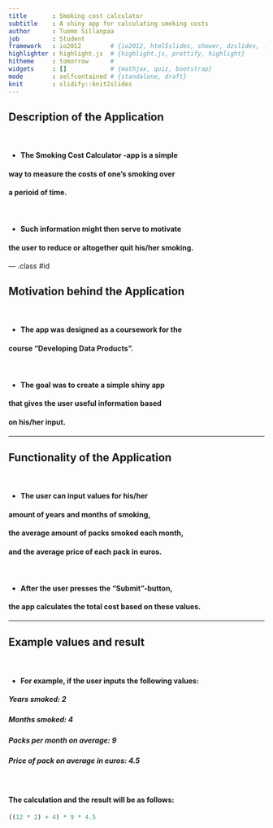 ```yaml
---
title       : Smoking cost calculator
subtitle    : A shiny app for calculating smoking costs
author      : Tuomo Sillanpaa
job         : Student
framework   : io2012        # {io2012, html5slides, shower, dzslides, ...}
highlighter : highlight.js  # {highlight.js, prettify, highlight}
hitheme     : tomorrow      # 
widgets     : []            # {mathjax, quiz, bootstrap}
mode        : selfcontained # {standalone, draft}
knit        : slidify::knit2slides
---
```


## Description of the Application

<br>
<h4> - The Smoking Cost Calculator -app is a simple </h4>
<h4> way to measure the costs of one's smoking over </h4>
<h4> a perioid of time. </h4>
<br>
<h4> - Such information might then serve to motivate </h4>
<h4> the user to reduce or altogether quit his/her smoking. </h4>

--- .class #id 

## Motivation behind the Application

<br>
<h4> - The app was designed as a coursework for the </h4>
<h4> course "Developing Data Products". </h4>
<br>
<h4> - The goal was to create a simple shiny app </h4>
<h4> that gives the user useful information based </h4>
<h4> on his/her input. </h4>

---

## Functionality of the Application

<br>
<h4> - The user can input values for his/her </h4>
<h4> amount of years and months of smoking, </h4>
<h4> the average amount of packs smoked each month, </h4>
<h4> and the average price of each pack in euros. </h4>
<br>
<h4> - After the user presses the "Submit"-button, </h4>
<h4> the app calculates the total cost based on these values. </h4>

---

## Example values and result

<br>
<h4> - For example, if the user inputs the following values: </h4>
<h5> Years smoked: 2 </h5>
<h5> Months smoked: 4 </h5>
<h5> Packs per month on average: 9 </h5>
<h5> Price of pack on average in euros: 4.5 </h5>
<br>
<h4> The calculation and the result will be as follows: </h4>
```r
((12 * 2) + 4) * 9 * 4.5
```


